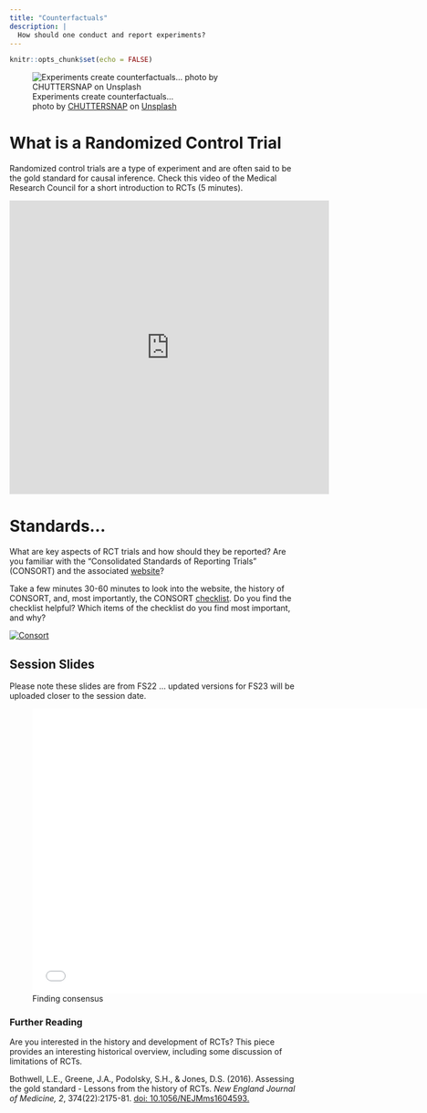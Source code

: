 ```yaml
---
title: "Counterfactuals"
description: |
  How should one conduct and report experiments?
---
```


```r
knitr::opts_chunk$set(echo = FALSE)
```

![Experiments create counterfactuals... <br> <span>photo by <a href="https://unsplash.com/@chuttersnap?utm_source=unsplash&amp;utm_medium=referral&amp;utm_content=creditCopyText">CHUTTERSNAP</a> on <a href="https://unsplash.com/s/photos/experiment?utm_source=unsplash&amp;utm_medium=referral&amp;utm_content=creditCopyText">Unsplash</a></span>](photos/chuttersnap-UmncJq4KPcA-unsplash.jpg)

# What is a Randomized Control Trial

Randomized control trials are a type of experiment and are often said to be the gold standard for causal inference. Check this video of the Medical Research Council for a short introduction to RCTs (5 minutes). 

<iframe width="560" height="515" src="https://www.youtube.com/embed/U6kVlRn6G0w" frameborder="0" allow="accelerometer; autoplay; clipboard-write; encrypted-media; gyroscope; picture-in-picture; web-share" allowfullscreen></iframe>

# Standards...

What are key aspects of RCT trials and how should they be reported? Are you familiar with the "Consolidated Standards of Reporting Trials" (CONSORT) and the associated [website](http://www.consort-statement.org)?

Take a few minutes 30-60 minutes to look into the website, the history of CONSORT, and, most importantly, the CONSORT [checklist](http://www.consort-statement.org/download/Media/Default/Downloads/CONSORT%202010%20Checklist.doc). Do you find the checklist helpful? Which items of the checklist do you find most important, and why?

[![Consort](photos/consort.png)](http://www.consort-statement.org)

## Session Slides

Please note these slides are from FS22 ... updated versions for FS23 will be uploaded closer to the session date. 

![Finding consensus](presentations/EBDM_session7.pdf){width=700px height=500px}

### Further Reading

Are you interested in the history and development of RCTs? This piece provides an interesting historical overview, including some discussion of limitations of RCTs. 

Bothwell, L.E., Greene, J.A., Podolsky, S.H., & Jones, D.S. (2016). Assessing the gold standard - Lessons from the history of RCTs. *New England Journal of Medicine, 2*, 374(22):2175-81. [doi: 10.1056/NEJMms1604593.](https://github.com/matarui/ebdm/raw/main/docs/literature/Bothwelletal_2016_NEJM.pdf)